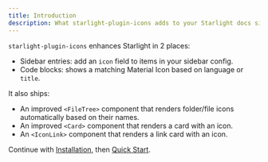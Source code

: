 ```yaml
---
title: Introduction
description: What starlight-plugin-icons adds to your Starlight docs site.
---
```


`starlight-plugin-icons` enhances Starlight in 2 places:

- Sidebar entries: add an `icon` field to items in your sidebar config.
- Code blocks: shows a matching Material Icon based on language or `title`.

It also ships:

- An improved `<FileTree>` component that renders folder/file icons automatically based on their names.
- An improved `<Card>` component that renders a card with an icon.
- An `<IconLink>` component that renders a link card with an icon.

Continue with [Installation](../installation), then [Quick Start](../quick-start).


